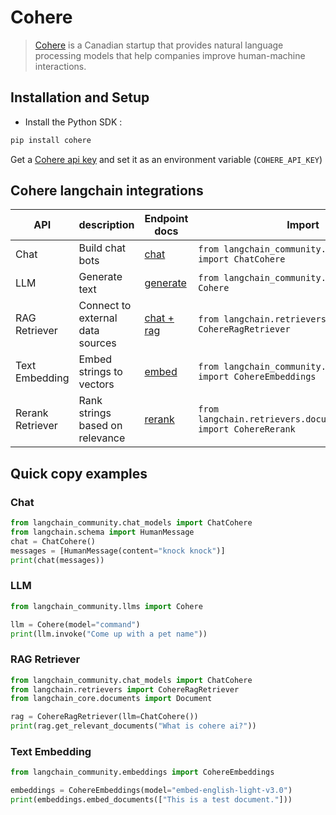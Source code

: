 # Cohere

>[Cohere](https://cohere.ai/about) is a Canadian startup that provides natural language processing models
> that help companies improve human-machine interactions.

## Installation and Setup
- Install the Python SDK :
```bash
pip install cohere
```

Get a [Cohere api key](https://dashboard.cohere.ai/) and set it as an environment variable (`COHERE_API_KEY`)

## Cohere langchain integrations

|API|description|Endpoint docs|Import|Example usage|
|---|---|---|---|---|
|Chat|Build chat bots|[chat](https://docs.cohere.com/reference/chat)|`from langchain_community.chat_models import ChatCohere`|[cohere.ipynb](/docs/integrations/chat/cohere)|
|LLM|Generate text|[generate](https://docs.cohere.com/reference/generate)|`from langchain_community.llms import Cohere`|[cohere.ipynb](/docs/integrations/llms/cohere)|
|RAG Retriever|Connect to external data sources|[chat + rag](https://docs.cohere.com/reference/chat)|`from langchain.retrievers import CohereRagRetriever`|[cohere.ipynb](/docs/integrations/retrievers/cohere)|
|Text Embedding|Embed strings to vectors|[embed](https://docs.cohere.com/reference/embed)|`from langchain_community.embeddings import CohereEmbeddings`|[cohere.ipynb](/docs/integrations/text_embedding/cohere)|
|Rerank Retriever|Rank strings based on relevance|[rerank](https://docs.cohere.com/reference/rerank)|`from langchain.retrievers.document_compressors import CohereRerank`|[cohere.ipynb](/docs/integrations/retrievers/cohere-reranker)|

## Quick copy examples

### Chat

```python
from langchain_community.chat_models import ChatCohere
from langchain.schema import HumanMessage
chat = ChatCohere()
messages = [HumanMessage(content="knock knock")]
print(chat(messages))
```

### LLM


```python
from langchain_community.llms import Cohere

llm = Cohere(model="command")
print(llm.invoke("Come up with a pet name"))
```


### RAG Retriever

```python
from langchain_community.chat_models import ChatCohere
from langchain.retrievers import CohereRagRetriever
from langchain_core.documents import Document

rag = CohereRagRetriever(llm=ChatCohere())
print(rag.get_relevant_documents("What is cohere ai?"))
```

### Text Embedding

```python
from langchain_community.embeddings import CohereEmbeddings

embeddings = CohereEmbeddings(model="embed-english-light-v3.0")
print(embeddings.embed_documents(["This is a test document."]))
```
